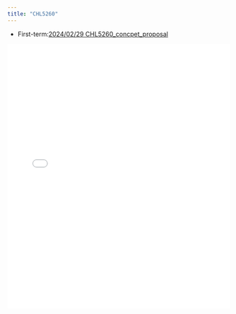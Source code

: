```yaml
---
title: "CHL5260"
---
```


- First-term:[2024/02/29 CHL5260_concpet_proposal](2024_02_29_CHL5260_concpet_proposal.pdf)

<embed src="2024_02_29_CHL5260_concpet_proposal.pdf" type="application/pdf" width="100%" height="600px" />

